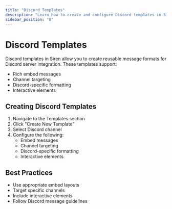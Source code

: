 ```yaml
---
title: "Discord Templates"
description: "Learn how to create and configure Discord templates in Siren"
sidebar_position: "8"
---
```


# Discord Templates

Discord templates in Siren allow you to create reusable message formats for Discord server integration. These templates support:

- Rich embed messages
- Channel targeting
- Discord-specific formatting
- Interactive elements

## Creating Discord Templates

1. Navigate to the Templates section
2. Click "Create New Template"
3. Select Discord channel
4. Configure the following:
   - Embed messages
   - Channel targeting
   - Discord-specific formatting
   - Interactive elements

## Best Practices

- Use appropriate embed layouts
- Target specific channels
- Include interactive elements
- Follow Discord message guidelines
